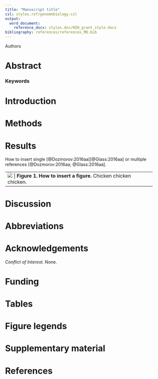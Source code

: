 ```yaml
---
title: "Manuscript title"
csl: styles.ref/genomebiology.csl
output: 
  word_document:
    reference_docx: styles.doc/NIH_grant_style.docx
bibliography: references/references_MD.bib
---
```


Authors

# Abstract

### Keywords

# Introduction

# Methods

# Results

How to insert single [@Dozmorov:2016aa][@Glass:2016aa] or multiple references [@Dozmorov:2016aa; @Glass:2016aa].

+-------+
| ![](figures/chicken.png)      |
| **Figure 1. How to insert a figure.** Chicken chicken chicken.     |
+-------+
# Discussion

# Abbreviations

# Acknowledgements

_Conflict of Interest._ None.

# Funding

# Tables

# Figure legends

# Supplementary material

# References
